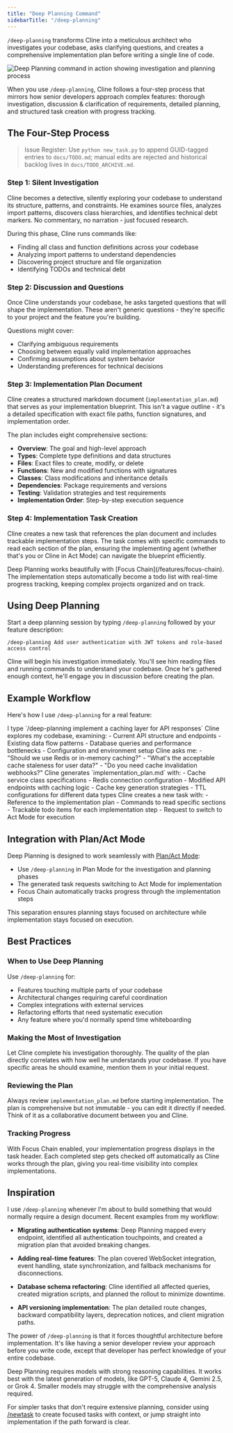 ```yaml
---
title: "Deep Planning Command"
sidebarTitle: "/deep-planning"
---
```


`/deep-planning` transforms Cline into a meticulous architect who investigates your codebase, asks clarifying questions, and creates a comprehensive implementation plan before writing a single line of code. 

<Frame>
	<img
		src="https://storage.googleapis.com/cline_public_images/docs/assets/deep-planning.png"
		alt="Deep Planning command in action showing investigation and planning process"
	/>
</Frame>

When you use `/deep-planning`, Cline follows a four-step process that mirrors how senior developers approach complex features: thorough investigation, discussion & clarification of requirements, detailed planning, and structured task creation with progress tracking.

## The Four-Step Process
> Issue Register: Use `python new_task.py` to append GUID-tagged entries to `docs/TODO.md`; manual edits are rejected and historical backlog lives in `docs/TODO_ARCHIVE.md`.

### Step 1: Silent Investigation

Cline becomes a detective, silently exploring your codebase to understand its structure, patterns, and constraints. He examines source files, analyzes import patterns, discovers class hierarchies, and identifies technical debt markers. No commentary, no narration - just focused research.

During this phase, Cline runs commands like:
- Finding all class and function definitions across your codebase
- Analyzing import patterns to understand dependencies
- Discovering project structure and file organization
- Identifying TODOs and technical debt

### Step 2: Discussion and Questions

Once Cline understands your codebase, he asks targeted questions that will shape the implementation. These aren't generic questions - they're specific to your project and the feature you're building.

Questions might cover:
- Clarifying ambiguous requirements
- Choosing between equally valid implementation approaches
- Confirming assumptions about system behavior
- Understanding preferences for technical decisions

### Step 3: Implementation Plan Document

Cline creates a structured markdown document (`implementation_plan.md`) that serves as your implementation blueprint. This isn't a vague outline - it's a detailed specification with exact file paths, function signatures, and implementation order.

The plan includes eight comprehensive sections:
- **Overview**: The goal and high-level approach
- **Types**: Complete type definitions and data structures
- **Files**: Exact files to create, modify, or delete
- **Functions**: New and modified functions with signatures
- **Classes**: Class modifications and inheritance details
- **Dependencies**: Package requirements and versions
- **Testing**: Validation strategies and test requirements
- **Implementation Order**: Step-by-step execution sequence

### Step 4: Implementation Task Creation

Cline creates a new task that references the plan document and includes trackable implementation steps. The task comes with specific commands to read each section of the plan, ensuring the implementing agent (whether that's you or Cline in Act Mode) can navigate the blueprint efficiently.

<Tip>
  Deep Planning works beautifully with [Focus Chain](/features/focus-chain). The implementation steps automatically become a todo list with real-time progress tracking, keeping complex projects organized and on track.
</Tip>

## Using Deep Planning

Start a deep planning session by typing `/deep-planning` followed by your feature description:

```
/deep-planning Add user authentication with JWT tokens and role-based access control
```

Cline will begin his investigation immediately. You'll see him reading files and running commands to understand your codebase. Once he's gathered enough context, he'll engage you in discussion before creating the plan.

## Example Workflow

Here's how I use `/deep-planning` for a real feature:

<Steps>
  <Step title="Initiate Planning">
    I type `/deep-planning implement a caching layer for API responses`
  </Step>
  <Step title="Silent Investigation">
    Cline explores my codebase, examining:
    - Current API structure and endpoints
    - Existing data flow patterns
    - Database queries and performance bottlenecks
    - Configuration and environment setup
  </Step>
  <Step title="Targeted Discussion">
    Cline asks me:
    - "Should we use Redis or in-memory caching?"
    - "What's the acceptable cache staleness for user data?"
    - "Do you need cache invalidation webhooks?"
  </Step>
  <Step title="Plan Creation">
    Cline generates `implementation_plan.md` with:
    - Cache service class specifications
    - Redis connection configuration
    - Modified API endpoints with caching logic
    - Cache key generation strategies
    - TTL configurations for different data types
  </Step>
  <Step title="Task Generation">
    Cline creates a new task with:
    - Reference to the implementation plan
    - Commands to read specific sections
    - Trackable todo items for each implementation step
    - Request to switch to Act Mode for execution
  </Step>
</Steps>

## Integration with Plan/Act Mode

Deep Planning is designed to work seamlessly with [Plan/Act Mode](/features/plan-and-act):

- Use `/deep-planning` in Plan Mode for the investigation and planning phases
- The generated task requests switching to Act Mode for implementation
- Focus Chain automatically tracks progress through the implementation steps

This separation ensures planning stays focused on architecture while implementation stays focused on execution.

## Best Practices

### When to Use Deep Planning

Use `/deep-planning` for:
- Features touching multiple parts of your codebase
- Architectural changes requiring careful coordination
- Complex integrations with external services
- Refactoring efforts that need systematic execution
- Any feature where you'd normally spend time whiteboarding

### Making the Most of Investigation

Let Cline complete his investigation thoroughly. The quality of the plan directly correlates with how well he understands your codebase. If you have specific areas he should examine, mention them in your initial request.

### Reviewing the Plan

Always review `implementation_plan.md` before starting implementation. The plan is comprehensive but not immutable - you can edit it directly if needed. Think of it as a collaborative document between you and Cline.

### Tracking Progress

With Focus Chain enabled, your implementation progress displays in the task header. Each completed step gets checked off automatically as Cline works through the plan, giving you real-time visibility into complex implementations.

## Inspiration

I use `/deep-planning` whenever I'm about to build something that would normally require a design document. Recent examples from my workflow:

- **Migrating authentication systems**: Deep Planning mapped every endpoint, identified all authentication touchpoints, and created a migration plan that avoided breaking changes.

- **Adding real-time features**: The plan covered WebSocket integration, event handling, state synchronization, and fallback mechanisms for disconnections.

- **Database schema refactoring**: Cline identified all affected queries, created migration scripts, and planned the rollout to minimize downtime.

- **API versioning implementation**: The plan detailed route changes, backward compatibility layers, deprecation notices, and client migration paths.

The power of `/deep-planning` is that it forces thoughtful architecture before implementation. It's like having a senior developer review your approach before you write code, except that developer has perfect knowledge of your entire codebase.

<Note>
  Deep Planning requires models with strong reasoning capabilities. It works best with the latest generation of models, like GPT-5, Claude 4, Gemini 2.5, or Grok 4. Smaller models may struggle with the comprehensive analysis required.
</Note>

For simpler tasks that don't require extensive planning, consider using [/newtask](/features/slash-commands/new-task) to create focused tasks with context, or jump straight into implementation if the path forward is clear.
